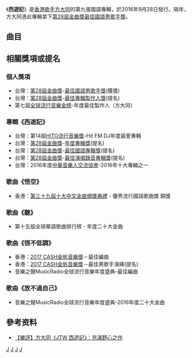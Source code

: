 {{Album infobox<!-- See Wikipedia:WikiProject_Albums -->
|  Name        = 西遊記
|  Type        = [[錄音室專輯|錄音室專輯]]
|  Artist      = [[方大同|方大同]]
|  Released    = 2016年9月28日
|  Recorded    = 2015年－2016年
|  Genre       = 國語<br>英語
|  Length      = 
|  Label       = [[賦音樂|賦音樂]]<br>[[海蝶音樂|海蝶音樂]]（台灣）<br>[[太合麥田|太合麥田]]（中國）
|  Last album  = [[危險世界_Dangerous_World|危險世界 Dangerous World]]<br>（2014年）
|  This album  = '''西遊記'''<br>（2016年）
|  Next album  = 
}}

《'''西遊記'''》是[[香港|香港]][[歌手|歌手]][[方大同|方大同]]的第九張國語專輯，於2016年9月28日發行。隔年，方大同憑此專輯拿下[[第28屆金曲獎|第28屆金曲獎]][[最佳國語男歌手獎_(金曲獎)|最佳國語男歌手獎]]。

==曲目==
{{tracklist
| headline = 西遊記 - Black
| total_length = 42:50
| title_width = 16%

| all_producer = [[方大同|方大同]]、[[張德銘_(音樂人)|Derrick Sepnio]]

| music_credits = yes
| music_width = 12%
| lyrics_credits = yes
| lyrics_width = 9%
| arranger_credits = yes
| arranger_width = 9%
| longnote_column = yes

| title1 = 悟空
| music1 = [[方大同|方大同]]
| lyrics1 = 方大同
| arranger1 = 方大同
| length1 = 4:18

| title2 = Flow
| music2 = 方大同<br>[[王力宏|王力宏]]
| lyrics2 = 方大同<br>王力宏
| arranger2 = 方大同<br>[[張德銘_(音樂人)|Derrick Sepnio]]
| note2 = Featuring [[王力宏|王力宏]]
| longnote2 = 
| length2 = 3:51

| title3 = 聽
| music3 = 方大同<br>Derrick Sepnio
| lyrics3 = [[C君|C君]]<br>方大同
| arranger3 = 方大同
| longnote3 = 
| length3 = 4:41

| title4 = 味道
| music4 = 方大同
| lyrics4 = 方大同<br>[[Crush|Crush]]<br>[[Zion.T|Zion.T]]
| arranger4 = 方大同
| note4 = Featuring [[Zion.T|Zion.T]]、[[Crush|Crush]]
| longnote4 = 
| length4 = 4:10

| title5 = Ring Finger
| music5 = 方大同<br>[[周錫漢|周錫漢]]
| lyrics5 = [[崔惟楷|崔惟楷]]<br>方大同
| arranger5 = 方大同
| longnote5 = 
| length5 = 4:44

| title6 = NMW
| music6 = 方大同<br>Derrick Sepnio
| lyrics6 = 崔惟楷<br>Derrick Sepnio
| arranger6 = 方大同
| longnote6 = 
| length6 = 4:27

| title7 = 笑開
| music7 = 方大同
| lyrics7 = 方大同
| arranger7 = 方大同
| longnote7 = 
| length7 = 3:25

| title8 = 夢蝴蝶
| music8 = 方大同
| lyrics8 = [[周耀輝|周耀輝]]
| arranger8 = 方大同
| longnote8 = 
| length8 = 4:22

| title9 = Love You So Much
| music9 = 方大同
| lyrics9 = 崔惟楷<br>方大同
| arranger9 = 方大同
| longnote9 = 
| length9 = 4:25

| title10 = 醉
| music10 = 方大同
| lyrics10 = 方大同<br>[[杭盖乐队|杭蓋]]
| arranger10 = 方大同
| note10 = Featuring [[杭盖乐队|杭蓋]]
| longnote10 = 
| length10 = 4:26
}}

{{tracklist
| headline = 西遊記 - Gold
| total_length = 42:22
| title_width = 16%

| all_producer = [[方大同|方大同]]、[[張德銘_(音樂人)|Derrick Sepnio]]

| music_credits = yes
| music_width = 12%
| lyrics_credits = yes
| lyrics_width = 9%
| arranger_credits = yes
| arranger_width = 9%
| longnote_column = yes

| title1 = All Night
| music1 = [[方大同|方大同]]<br>[[張德銘_(音樂人)|Derrick Sepnio]]
| lyrics1 = [[崔惟楷|崔惟楷]]<br>方大同
| arranger1 = 方大同
| note1 = Featuring [[王詩安|王詩安]]
| length1 = 3:35

| title2 = Right Girl
| music2 = Derrick Sepnio
| lyrics2 = 崔惟楷<br>Derrick Sepnio
| arranger2 = 方大同<br>Derrick Sepnio
| longnote2 = 
| length2 = 3:26

| title3 = Run From Your Love
| music3 = 方大同<br>Derrick Sepnio
| lyrics3 = 方大同<br>[[Fifi_Rong|Fifi Rong]]
| arranger3 = Derrick Sepnio
| note3 = Featuring [[Fifi_Rong|Fifi Rong]]
| longnote3 = 
| length3 = 4:36

| title4 = 煩
| music4 = 方大同
| lyrics4 = 方大同
| arranger4 = 方大同
| longnote4 = 
| length4 = 4:44

| title5 = Once
| music5 = 方大同
| lyrics5 = 方大同
| arranger5 = 方大同
| longnote5 = 
| length5 = 2:52

| title6 = 無所謂
| music6 = 方大同
| lyrics6 = 方大同
| arranger6 = 方大同
| note6 = Featuring [[張靚穎|張靚穎]]
| longnote6 = 
| length6 = 4:26

| title7 = 黑夜
| music7 = 方大同
| lyrics7 = [[C君|C君]]
| arranger7 = Derrick Sepnio<br>方大同
| longnote7 = 
| length7 = 5:13

| title8 = 很不低調
| music8 = 方大同<br>Derrick Sepnio
| lyrics8 = C君<br>方大同
| arranger8 = 方大同
| longnote8 = 
| length8 = 4:31

| title9 = 放不過自己
| music9 = 方大同
| lyrics9 = C君
| arranger9 = 
| longnote9 = 
| length9 = 4:47

| title10 = As I Do
| music10 = 方大同
| lyrics10 = 方大同
| arranger10 = 方大同
| longnote10 = 
| length10 = 4:12
}}


== 相關獎項或提名 ==
===個人獎項===
*台灣：[[第28屆金曲獎|第28屆金曲獎]]-[[最佳國語男歌手獎_(金曲獎)|最佳國語男歌手獎]](獲獎)
*台灣：[[第28屆金曲獎|第28屆金曲獎]]-[[最佳專輯製作人獎_(金曲獎)|最佳專輯製作人獎]](提名)
*第七屆[[全球流行音樂金榜|全球流行音樂金榜]]-年度最佳製作人（方大同）

===專輯《西遊記》===
*台灣：第14屆[[HITO流行音樂獎|HITO流行音樂獎]]-Hit FM DJ年度最愛專輯
*台灣：[[第28屆金曲獎|第28屆金曲獎]]-[[年度專輯獎_(金曲獎)|年度專輯獎]](提名)
*台灣：[[第28屆金曲獎|第28屆金曲獎]]-[[最佳國語專輯獎_(金曲獎)|最佳國語專輯獎]](提名)
*台灣：[[第28屆金曲獎|第28屆金曲獎]]-[[最佳演唱錄音專輯獎_(金曲獎)|最佳演唱錄音專輯獎]](提名)
*台灣：2016年度[[中華音樂人交流協會|中華音樂人交流協會]]-2016年十大專輯之一

===歌曲《悟空》===
*香港：[[第三十九屆十大中文金曲得獎名單|第三十九屆十大中文金曲頒獎典禮]] - 優秀流行國語歌曲獎 銅獎

===歌曲《聽》===
*第十五屆全球華語歌曲排行榜 - 年度二十大金曲

===歌曲《很不低調》===
*香港：[[2017_CASH金帆音樂獎|2017 CASH金帆音樂獎]]－最佳編曲
*香港：[[2017_CASH金帆音樂獎|2017 CASH金帆音樂獎]]－最佳男歌手演繹(提名)
*音樂之聲MusicRadio全球流行音樂年度盛典-最佳編曲

===歌曲《放不過自己》===
*音樂之聲MusicRadio全球流行音樂年度盛典-2016年度二十大金曲

==參考资料==
*[https://www.spill.hk/creativity/music/khalil-fong-journey-to-the-west-review/ 【樂評】方大同《JTW 西遊記》：充滿野心之作] {{Wayback|url=https://www.spill.hk/creativity/music/khalil-fong-journey-to-the-west-review/ |date=20170214181516 }}

{{方大同}} 	
{{Portal bar|香港|音樂}}

[[Category:方大同音樂專輯|J]]
[[Category:2016年音樂專輯|J]]
[[Category:香港音樂專輯|J]]
[[Category:中華音樂人交流協會十大專輯獲獎作品|J]]